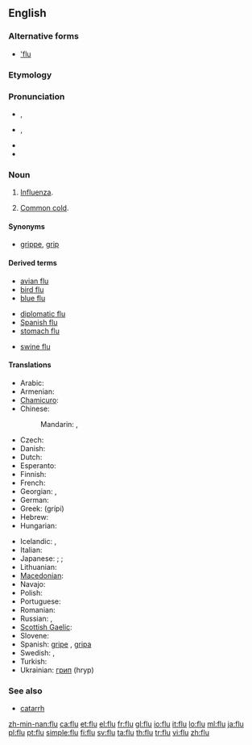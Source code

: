 ==English==
{{wikipedia|Influenza}}

===Alternative forms===
* [['flu]] {{qualifier|dated}}

===Etymology===
{{abbreviation of|influenza}}

===Pronunciation===
* {{a|UK}} {{IPA|/fluː/}}, {{SAMPA|/flu:/}}
* {{a|Aus}} {{IPA|/flʉː/}}, {{SAMPA|/fl}:/}}
* {{audio|en-us-flu.ogg|Audio (US)}}
* {{homophones|flew|flue}}

===Noun===
{{en-noun}}

# [[influenza|Influenza]].
# {{informal}} [[common cold|Common cold]].

====Synonyms====
* {{sense|influenza}} [[grippe]], [[grip]]

====Derived terms====
{{rel-top3|Terms derived from ''flu''}}
* [[avian flu]]
* [[bird flu]]
* [[blue flu]]
{{rel-mid3}}
* [[diplomatic flu]]
* [[Spanish flu]]
* [[stomach flu]]
{{rel-mid3}}
* [[swine flu]]
{{rel-bottom}}

====Translations====
{{trans-top|influenza}}
* Arabic: {{t|ar|إنفلونزا|f|tr='influwinzaa}}
* Armenian: {{t-|hy|գրիպ|tr=grip}}
* [[Chamicuro]]: {{tø|ccc|e'tes̈huli}}
* Chinese:
*: Mandarin: {{t-|cmn|流行性感冒|tr=liúxíngxìnggǎnmào|sc=Hani}}, {{t|cmn|流感|tr=liúgǎn|sc=Hani}}
* Czech: {{t-|cs|chřipka|f}}
* Danish: {{t-|da|influenza|c}}
* Dutch: {{t+|nl|griep|f}}
* Esperanto: {{t-|eo|gripo|xs=Esperanto}}
* Finnish: {{t+|fi|influenssa}}
* French: {{t+|fr|grippe|f}}
* Georgian: {{t|ka|ინფლუენცია|tr=inp'luenc'ia|sc=Geor}}, {{t|ka|გრიპი|tr=gripi|sc=Geor}}
* German: {{t+|de|Grippe|f}}
* Greek: {{t+|el|γρίπη|f}} (grípi)
* Hebrew: {{t-|he|שפעת|f|tr=shapa'at}}
* Hungarian: {{t+|hu|influenza}}
{{trans-mid}}
* Icelandic: {{t+|is|flensa|f}}, {{t+|is|inflúensa|f}}
* Italian: {{t+|it|influenza|f}}
* Japanese: {{qualifier|general}} {{t+|ja|風邪|tr=kaze}}; {{qualifier|detailed}} {{t|ja|ウイルス性の風邪|tr=uirusu-sei no kaze}}; {{qualifier|medical}} {{t+|ja|流行性感冒|tr=ryūkōsē-kanbō}}
* Lithuanian: {{t-|lt|gripas|m|xs=Lithuanian}}
* [[Macedonian]]: {{t|mk|грип|m|tr=grip}}
* Navajo: {{tø|nv|tahoniigááh}}
* Polish: {{t+|pl|grypa|f}}
* Portuguese: {{t+|pt|gripe|f}}
* Romanian: {{t|ro|gripă}}
* Russian: {{t+|ru|грипп|m|tr=gripp}}, {{t|ru|инфлюэнца|f|tr=infljuénca}}
* [[Scottish Gaelic]]: {{t-|gd|cnatan mòr|m|xs=Scottish Gaelic}}
* Slovene: {{t+|sl|gripa|f}}
* Spanish: [[gripe]] {{f}}, [[gripa]] {{f}} {{qualifier|Colombia|Mexico}}
* Swedish: {{t-|sv|influensa|c}}, {{t+|sv|flunsa|c}}
* Turkish: {{t|tr|grip}}
* Ukrainian: [[грип]] {{m}} (hryp)
{{trans-bottom}}

{{trans-see|common cold}}

===See also===
* [[catarrh]]

[[zh-min-nan:flu]]
[[ca:flu]]
[[et:flu]]
[[el:flu]]
[[fr:flu]]
[[gl:flu]]
[[io:flu]]
[[it:flu]]
[[lo:flu]]
[[ml:flu]]
[[ja:flu]]
[[pl:flu]]
[[pt:flu]]
[[simple:flu]]
[[fi:flu]]
[[sv:flu]]
[[ta:flu]]
[[th:flu]]
[[tr:flu]]
[[vi:flu]]
[[zh:flu]]
